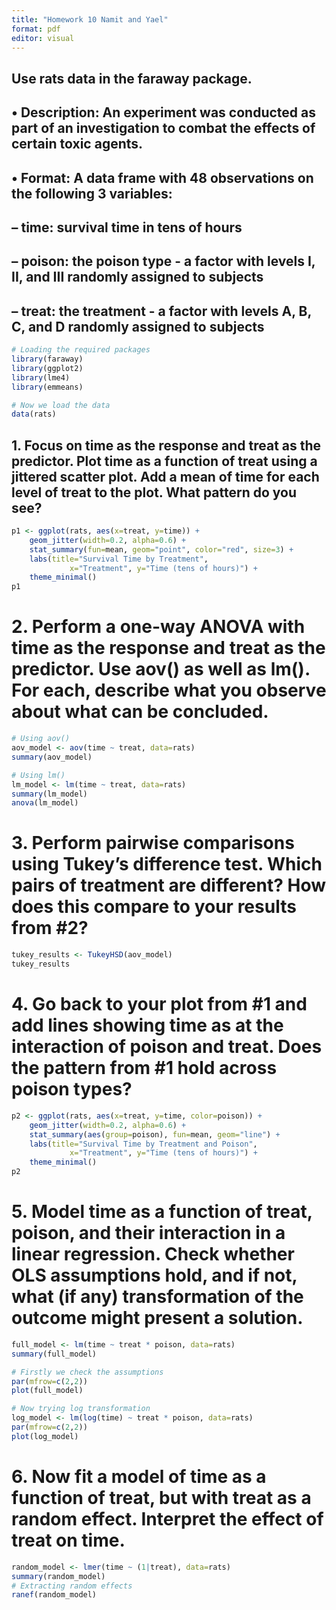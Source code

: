 ```yaml
---
title: "Homework 10 Namit and Yael"
format: pdf
editor: visual
---
```

## Use rats data in the faraway package.
## • Description: An experiment was conducted as part of an investigation to combat the effects of certain toxic agents.
## • Format: A data frame with 48 observations on the following 3 variables:
## – time: survival time in tens of hours
## – poison: the poison type - a factor with levels I, II, and III randomly assigned to subjects
## – treat: the treatment - a factor with levels A, B, C, and D randomly assigned to subjects
```r
# Loading the required packages
library(faraway)
library(ggplot2)
library(lme4)
library(emmeans)

# Now we load the data
data(rats)
```

## 1. Focus on time as the response and treat as the predictor. Plot time as a function of treat using a jittered scatter plot. Add a mean of time for each level of treat to the plot. What pattern do you see?
```r
p1 <- ggplot(rats, aes(x=treat, y=time)) +
    geom_jitter(width=0.2, alpha=0.6) +
    stat_summary(fun=mean, geom="point", color="red", size=3) +
    labs(title="Survival Time by Treatment",
             x="Treatment", y="Time (tens of hours)") +
    theme_minimal()
p1
```

# 2. Perform a one-way ANOVA with time as the response and treat as the predictor. Use aov() as well as lm(). For each, describe what you observe about what can be concluded.
```r
# Using aov()
aov_model <- aov(time ~ treat, data=rats)
summary(aov_model)

# Using lm()
lm_model <- lm(time ~ treat, data=rats)
summary(lm_model)
anova(lm_model)
```

# 3. Perform pairwise comparisons using Tukey’s difference test. Which pairs of treatment are different? How does this compare to your results from #2?
```r
tukey_results <- TukeyHSD(aov_model)
tukey_results
```

# 4. Go back to your plot from #1 and add lines showing time as at the interaction of poison and treat. Does the pattern from #1 hold across poison types?
```r
p2 <- ggplot(rats, aes(x=treat, y=time, color=poison)) +
    geom_jitter(width=0.2, alpha=0.6) +
    stat_summary(aes(group=poison), fun=mean, geom="line") +
    labs(title="Survival Time by Treatment and Poison",
             x="Treatment", y="Time (tens of hours)") +
    theme_minimal()
p2
```

# 5. Model time as a function of treat, poison, and their interaction in a linear regression. Check whether OLS assumptions hold, and if not, what (if any) transformation of the outcome might present a solution.
```r
full_model <- lm(time ~ treat * poison, data=rats)
summary(full_model)

# Firstly we check the assumptions
par(mfrow=c(2,2))
plot(full_model)

# Now trying log transformation
log_model <- lm(log(time) ~ treat * poison, data=rats)
par(mfrow=c(2,2))
plot(log_model)
```

# 6. Now fit a model of time as a function of treat, but with treat as a random effect. Interpret the effect of treat on time.
```r
random_model <- lmer(time ~ (1|treat), data=rats)
summary(random_model)
# Extracting random effects
ranef(random_model)
```